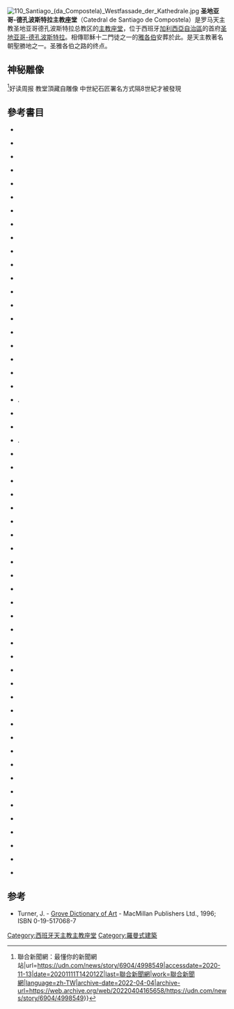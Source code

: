 {{citation style|time=2017-07-05T09:59:52+00:00}}
{{Infobox religious building
| building_name         = 聖地亞哥-德孔波斯特拉主教座堂
| infobox_width         =
| image                 = Catedral de Santiago de Compostela agosto 2018 (cropped).jpg
| caption               = 奥巴拉多罗广场的主教座堂西立面
| map_type              = Spain
| map_size              = 250
| map_caption           = 在西班牙的位置圖
| location              = 西班牙[[圣地亚哥-德孔波斯特拉|圣地亚哥-德孔波斯特拉]]
| geo                   = 
| latitude              = 42.880602
| longitude             = -8.544377
| religious_affiliation = [[天主教會|天主教會]]
| district              = [[天主教圣地亚哥-德孔波斯特拉总教区|天主教圣地亚哥-德孔波斯特拉总教区]]
| consecration_year     = 1128
| heritage_designation  = 1896, 1985
| leadership            = Monsignor Julián Barrio Barrio
| website               = [http://www.catedraldesantiago.es www.catedraldesantiago.es]
| architecture          = yes
| architect             = [[Fernando_de_Casas_Novoa|Fernando de Casas Novoa]]
| architecture_type     = [[主教座堂|主教座堂]]
| architecture_style    = [[羅曼式建築|羅曼式建築]]、[[哥德式建築|哥德式建築]]、[[巴洛克艺术|巴洛克]]
| facade_direction      = 西
| groundbreaking        = 1075
| year_completed        = 1211
| capacity              = 1,200
| length                = {{convert|100|m|ft}}
| width                 = {{convert|70|m|ft}}
| spire_quantity        = 2
|designation1=WHS
|designation1_offname=Santiago de Compostela (Old Town)
|designation1_date={{date|1985}}<ref>{{cite web |url=http://whc.unesco.org/en/list/347/ |title=Santiago de Compostela (Old Town) |publisher=Whc.unesco.org |date= |accessdate=2011-01-10 |archive-date=2016-11-10 |archive-url=https://web.archive.org/web/20161110031215/http://whc.unesco.org/en/list/347/ |dead-url=no }}</ref>
|designation1_criteria=i, ii, vi
|designation1_number=320bis
|designation2=Spanish Property of Cultural Interest
|designation2_offname= Catedral Igrexa Catedral Metropolitana
|designation2_date={{date|22-08-1896}}
|designation2_number= (R.I.) - 51 - 0000072 - 00000<ref>{{cite web|title=Catedral  Igrexa Catedral Metropolitana|url=http://www.mcu.es|work=Patrimonio Historico - Base de datos de bienes inmuebles|publisher=Ministerio de Cultura|accessdate=2011-01-09|language=es|archive-date=2019-01-06|archive-url=https://web.archive.org/web/20190106223603/http://www.mcu.es/|dead-url=no}}</ref>
|图片={\rtf1\ansi\ansicpg1252\cocoartf2576
\cocoatextscaling1\cocoaplatform1{\fonttbl\f0\fnil\fcharset134 PingFangSC-Regular;}
{\colortbl;\red255\green255\blue255;\red60\green60\blue67;}
{\*\expandedcolortbl;;\cssrgb\c23529\c23529\c26275\c60000;}
\deftab720
\pard\pardeftab720\partightenfactor0

\f0\fs28 \cf2 \expnd0\expndtw0\kerning0
\outl0\strokewidth0 \strokec2 \
<nowiki>}</nowiki>}}
[[File:110_Santiago_(da_Compostela)_Westfassade_der_Kathedrale.jpg|thumb]]
'''圣地亚哥-德孔波斯特拉主教座堂'''（Catedral de Santiago de Compostela）是罗马天主教圣地亚哥德孔波斯特拉总教区的[[主教座堂|主教座堂]]，位于西班牙[[加利西亞自治區|加利西亞自治區]]的首府[[圣地亚哥-德孔波斯特拉|圣地亚哥-德孔波斯特拉]]。相傳耶穌十二門徒之一的[[雅各_(西庇太的兒子)|雅各伯]]安葬於此。是天主教著名朝聖勝地之一。圣雅各伯之路的终点。 

==神秘雕像==

<ref>{{Cite web|title=好讀周報／教堂頂藏自雕像 中世紀石匠署名方式隔8世紀才被發現 {{!}} 聯合新聞網：最懂你的新聞網站|url=https://udn.com/news/story/6904/4998549|accessdate=2020-11-13|date=20201111T142012Z|last=聯合新聞網|work=聯合新聞網|language=zh-TW|archive-date=2022-04-04|archive-url=https://web.archive.org/web/20220404165658/https://udn.com/news/story/6904/4998549}}</ref>好读周报 教堂頂藏自雕像 中世紀石匠署名方式隔8世紀才被發現

==參考書目==
*{{Citation|last=Armesto|first=Victoria|year=1971|title=Galicia Feudal|publisher=Galaxia|language=es|pages=605|url=http://books.google.pt/books?id=LBGZ-m7FGJcC|accessdate=2013-11-27|archive-date=2014-10-30|archive-url=https://web.archive.org/web/20141030143638/http://books.google.pt/books?id=LBGZ-m7FGJcC|dead-url=no}}

*{{Citation|last=Barral Iglesias|first=Alejandro|year=1993|last2=Yzquierdo Perrín|first2=Ramón|title=Guía de la Catedral de Santiago|publisher=Edilesa|language=es|location=León|pages=138|isbn=9788480120333}}

*{{Citation|last=Belda Navarro|first=Cristóbal|year=1997|title=Los siglos del Barroco|location=Madrid|publisher=Akal|language=es|pages=384|isbn=9788446007357|url=http://books.google.pt/books?id=N5xcLr70YssC&pg=PA116|accessdate=2013-11-30|archive-date=2014-10-30|archive-url=https://web.archive.org/web/20141030144801/http://books.google.pt/books?id=N5xcLr70YssC&pg=PA116|dead-url=no}}

*{{Citation|last=Bendala Galán|first=Manuel|year=2003|title=Manual del arte español|publisher=Silex|location=Madrid|language=es|pages=1078|isbn=9788477370994|url=http://books.google.pt/books?id=z6a4q6rdaA0C&pg=PA542|accessdate=2013-11-30|archive-date=2014-10-30|archive-url=https://web.archive.org/web/20141030144043/http://books.google.pt/books?id=z6a4q6rdaA0C&pg=PA542|dead-url=no}}

*{{Citation|last=Bravo Lozano|first=Millán|year=1999|last2=Raurich|first2=Miguel|title=Camino de Santiago Inolvidable|publisher=Everest|language=es|isbn=9788424139056|accessdate=2013-11-27|ref=bloz}}

*{{Citation|last=Carbó Alonso|first=Félix|year=2009|title=El Pórtico de la Gloria: Misterio y sentido|publisher=Ediciones Encuentro|language=es|pages=168|isbn=9788499200057}}

*{{Citation|last=Carro Otero|first=Xosé|year=1997|title=Santiago de Compostela|publisher=Everest|language=es|edition=3ª|pages=78|isbn=9788424136253}}

*{{Citation|last=Castro Fernández|first=Belén María|title=Francisco Pons-Sorolla y Arnau, arquitecto-restaurador: sus intervenciones en Galicia (1945-1985)|publisher=Universidade de Santiago de Compostela|language=es|pages=880|url=http://books.google.pt/books?id=PHG5F7d_AF4C&pg=RA1-PA109&q=Corticela|accessdate=2013-12-06|archive-date=2014-10-30|archive-url=https://web.archive.org/web/20141030144611/http://books.google.pt/books?id=PHG5F7d_AF4C&pg=RA1-PA109&q=Corticela|dead-url=no}}

*{{Citation|last=Chamoso Lamas|first=Manuel|year=1961|title=Santiago de Compostela|publisher=Aries|language=es|pages=200|url=http://books.google.pt/books?id=4XDqAAAAMAAJ&q=%223%20de%20abril%22|accessdate=2013-11-27}}

*{{Citation|last=Chamoso Lamas|first=Manuel|year=1981|last2=Oronoz|last3=Taranilla de la Varga|first3=Carlos Javier|title=Catedrales de España|publisher=Everest|language=es|pages=444|isbn=9788424146733|url=http://books.google.pt/books?id=JN1gM8kmlQAC|accessdate=2013-12-06|ref=chamoronz|archive-date=2014-10-30|archive-url=https://web.archive.org/web/20141030144229/http://books.google.pt/books?id=JN1gM8kmlQAC|dead-url=no}}

*{{Citation|last=Chamoso Lamas|first=Manuel|year=1996|last2=González|first2=Victoriano|last3=Regal|first3=Bernardo|title=Rutas románicas en Galicia/1|publisher=Encuentro|language=es|pages=144|isbn=9788474904116|url=http://books.google.pt/books?id=wCdDJPwv7C4C|accessdate=2013-11-27|archive-date=2014-10-30|archive-url=https://web.archive.org/web/20141030143714/http://books.google.pt/books?id=wCdDJPwv7C4C|dead-url=no}}

*{{Citation|last=Conant|first=Kenneth John|year=1983|authorlink=Kenneth John Conant|title=Arquitectura románica da Catedral de Santiago de Compostela|publisher=Colexio Oficial de Arquitectos de Galicia|language=gl|location=Vigo|isbn=84-85665-07-4}}

*{{Citation|last=Contreras|first=Juan|year=1967|last2=López de Ayala Lozoya (marquês de)|title=Historia de España|publisher=Salvat|language=es|url=http://books.google.pt/books?id=eWJpAAAAMAAJ&q=%2221%20de%20abril%22|accessdate=2013-11-27|ref=contaya}}

*{{Citation|last=Del Arco y Garay|first=Ricardo|year=1954|chapter=XIII|title=Sepulcros de la Casa Real de Castilla|publisher=Instituto Jerónimo Zurita. Consejo Superior de Investigaciones Científicas|location=Madrid|language=es}}

*{{Citation|last=Elorza|first=Juan|year=1990|last2=Vaquero|first2=Lourdes|title=El Panteón real de las Huelgas de Burgos: los enterramientos de los reyes de León y de Castilla|chapter=|publisher=Junta de Castilla y León. Consejería de Cultura y Bienestar Social. Editorial Evergráficas|edition=2ª|language=es|pages=120|isbn=9788424199999|ref=elorz}}

*{{Citation|last=Fita|first=Fidel|year=1880|last2=Fernández-Guerra y Orbe|first2=Aureliano|title=Recuerdos de un viaje á Santiago de Galicia|language=es|url=http://books.google.pt/books?id=PjABAAAAQAAJ&q=%2221%20de%20abril%22|accessdate=2013-11-27|ref=fita}}

*{{Citation|last=Fletcher|first=Richard A.|year=1984|title=Saint James's catapult : the life and times of Diego Gelmírez of Santiago de Compostela|url=http://libro.uca.edu/sjc/sjc.htm|language=en|publisher=Clarendon Press|location=Oxford|pages=341|isbn=9780198225812|accessdate=2013-07-16|archive-date=2017-12-20|archive-url=https://web.archive.org/web/20171220032453/http://libro.uca.edu/sjc/sjc.htm|dead-url=no}}

*{{Citation|last=Flórez|first=Enrique|year=1765|last2=Risco|first2=Manuel|title=España Sagrada: Theatro Geographico-Historico De La Iglesia De España: Tomo XIX|publisher=Antonio Marín|language=es|pages=415|url=http://books.google.pt/books?id=2NI-AAAAcAAJ&pg=PA64|accessdate=2013-11-27|ref=florrisco|archive-date=2014-10-30|archive-url=https://web.archive.org/web/20141030143601/http://books.google.pt/books?id=2NI-AAAAcAAJ&pg=PA64|dead-url=no}}

*{{Citation|last=Fraguas Fraguas|first=Antonio|year=2004|title=Romerías y santuarios de Galicia|publisher=Galaxia|location=Vigo|language=es|pages=248|isbn=9788482887043|url=http://books.google.pt/books?id=1NOqQLR2cMMC&pg=PA19|accessdate=2013-11-27|ref=frag|archive-date=2014-10-30|archive-url=https://web.archive.org/web/20141030144318/http://books.google.pt/books?id=1NOqQLR2cMMC&pg=PA19|dead-url=no}}

*{{Citation|last=Franco Maside|first=R.|year=2005|last2=Pereira Menaut|first2=G.|title=Muerte Y Ritual Funerario en la Historia de Galicia|publisher=[[Universidade_de_Santiago_de_Compostela|Universidade de Santiago de Compostela]]|language=gl|journal=SEMATA. Ciencias Sociais e Humanidades|number=17|issn=1137-9669|pages=35–60|url=http://books.google.pt/books?id=9ptQQPM0g6oC&pg=PA46|accessdate=2013-11-27|ref=fmaside|archive-date=2014-10-30|archive-url=https://web.archive.org/web/20141030144050/http://books.google.pt/books?id=9ptQQPM0g6oC&pg=PA46|dead-url=no}}

*{{Citation|last=Fuertes Domínguez|first=Gregorio|year=1969|title=Guía de Santiago, sus monumentos, su arte|publisher=El Eco Franciscano|language=es}}.{{nowrap|Dep. legal C. 325-1969}}

*{{Citation|last=García Iglesias|first=Xosé Manuel|year=1990|title=A catedral de Santiago e o Barroco|publisher=Colexio Oficial de Arquitectos de Galicia|language=gl|location=Santiago de Compostela|pages=228|isbn=9788485665204}}

*{{Citation|last=García Iglesias|first=José Manuel|year=1993|title=A catedral de Santiago: A Idade Moderna|editor-last=Seoane Prieto|editor-first=José Raúl|publisher=Xuntanxa|language=gl|isbn=9788486614690|accessdate=2013-11-27}}

*{{Citation|last=Garrido Torres|first=Carlos|year=2000|title=Las Guías visuales de España: Galicia|publisher=El País|language=es}}.{{nowrap|Dep. legal B 18469}}

*{{Citation|last=Goikoetxea|first=Imanol|year=1993|title=Guía práctica para recorrer el camino de Santiago: a pie, en bicicleta, a caballo, en coche|publisher=Txertoa|location=|language=es|pages=235|isbn=9788471482808|url=http://books.google.pt/books?id=Q09FAQAAIAAJ|accessdate=2013-12-02|archive-date=2014-10-30|archive-url=https://web.archive.org/web/20141030144501/http://books.google.pt/books?id=Q09FAQAAIAAJ|dead-url=no}}

*{{Citation|last=Gómez-Moreno|first=Manuel|year=1934|authorlink=Manuel Gómez-Moreno|title=El arte románico español: esquema de un libro|publisher=Centro de Estudios Históricos|language=es|location=Madrid|page=173|url=http://books.google.pt/books?id=DKdGAAAAMAAJ&q=1103|accessdate=2013-07-31|archive-date=2014-10-30|archive-url=https://web.archive.org/web/20141030143640/http://books.google.pt/books?id=DKdGAAAAMAAJ&q=1103|dead-url=no}}

*{{Citation|last=Gómez Moreno|first=María Elena|year=1947|title=Mil Joyas del Arte Español, Piezas selectas, Monumentos magistrales: Tomo primero Antigüedad y Edad Media|publisher=Instituto Gallach|location=Barcelona|language=es}}

*{{Citation|last=González López|first=Emilio|year=1978|title=Grandeza e decadencia do reino de Galicia|publisher=Galaxia|language=gl|pages=437|isbn=9788471543035|url=http://books.google.pt/books?id=iM4x6g715gkC&pg=PA219|accessdate=2013-11-27|archive-date=2014-10-30|archive-url=https://web.archive.org/web/20141030143906/http://books.google.pt/books?id=iM4x6g715gkC&pg=PA219|dead-url=no}}

*{{Citation |last=Jiménez Gómez |first=Enrique |date=agosto de 2004 |title=In corpore et anima: el despertar de los órganos |journal=Música de órgano'04 |publisher=Glares gestión cultural |location=Santiago de Compostela |language=es |url=http://www.organfocus.com/features/events/FolletoOrganoSantiago102004.pdf |accessdate=2013-12-06 |archiveurl=https://web.archive.org/web/20130313043645/http://www.organfocus.com/features/events/FolletoOrganoSantiago102004.pdf |archivedate=2013-03-13 |format=PDF |ref=jimgom |deadurl=yes }}

*{{Citation|last=Lligadas|first=Josep|year=2005|title=El Libro de los santos|publisher=Centro De Pastoral Liturgic|language=es|pages=239|isbn=9788498050417|url=http://books.google.pt/books?id=qx42o3A-yqEC&pg=PT123|accessdate=2013-11-27|archive-date=2014-10-30|archive-url=https://web.archive.org/web/20141030144048/http://books.google.pt/books?id=qx42o3A-yqEC&pg=PT123|dead-url=no}}

*{{Citation|last=López Pereira|first=Xosé Eduardo|year=1993|title=Guía medieval do peregrino. Códice Calixtino, libro V|chapter=|publisher=Edicións Xerais de Galicia|edition=2ª|language=gl|pages=202|isbn=9788475077239}}

*{{Citation|last=Llorca Vives|first=Bernardino|year=1955|last2=García Villoslada|first2=Ricardo|last3=Montalbán|first3=Francisco Javier|title=Historia de la iglesia Católica en sus cuarto grandes edades: Edad antigua (1-681)|publisher=Editorial Católica|location=|language=es|url=http://books.google.pt/books?id=GccNAQAAIAAJ&q=Deus+Omnipotens|accessdate=2013-12-02|ref=higcat|archive-date=2014-10-30|archive-url=https://web.archive.org/web/20141030144535/http://books.google.pt/books?id=GccNAQAAIAAJ&q=Deus+Omnipotens|dead-url=no}}

*{{Citation|last=Navascués Palacio|first=Pedro|year=1997|last2=Sarthou Carreres|first2=Carlos|editor3-last=Chueca Goitia|editor3-first=Fernando|title=Catedrales de España|publisher=Banco Bilbao Vizcaya. Espasa Calpe|location=Madrid|language=es|oclc=249825366|pages=271|isbn=9788423976454|ref=navasc}}

*{{Citation|last=Núñez Rodríguez|first=Manuel|year=1999|title=Muerte coronada: el mito de los reyes en la catedral compostelana|publisher=Universidade de Santiago de Compostela|language=es|pages=143|isbn=9788481217520|url=http://books.google.pt/books?id=x7SJmXHv5-kC&q=%2221%20de%20abril%22|accessdate=2013-11-27}}

*{{Citation|last=Orlandis|first=José|year=1990|title=Algunas consideraciones en torno a los orígenes cristianos en España|chapter=Cristianismo y aculturación en tiempos del imperio romano|publisher=[[Universidade_de_Múrcia|Universidade de Múrcia]]|language=es|pages=63–71|url=http://revistas.um.es/ayc/article/download/61261/59021|accessdate=2013-11-27|format=PDF|archive-date=2016-03-04|archive-url=https://web.archive.org/web/20160304023541/http://revistas.um.es/ayc/article/download/61261/59021|dead-url=no}}

*{{Citation|last=Otero Pedrayo|first=Ramón|year=1965|title=Guía de Galicia|edition=4ª|publisher=Galaxia|language=es|pages=351 e seguintes|url=http://books.google.pt/books?id=PRDX_fe4bmEC&pg=PA351|accessdate=2013-11-27|archive-date=2014-10-30|archive-url=https://web.archive.org/web/20141030143828/http://books.google.pt/books?id=PRDX_fe4bmEC&pg=PA351|dead-url=no}}

*{{Citation|last=Portela Silva|first=Ermelindo|year=2003|title=Historia de la ciudad de Santiago de Compostela|publisher=Universidad de Santiago de Compostela|language=es|pages=644|isbn=9788497501378|url=http://books.google.pt/books?id=-e9_EDt4aVMC|accessdate=2013-11-27|archive-date=2014-10-30|archive-url=https://web.archive.org/web/20141030144711/http://books.google.pt/books?id=-e9_EDt4aVMC|dead-url=no}}

*{{Citation|last=Sanmartín|first=Juan R.|year=1984|title=O Botafumeiro: Parametric pumping in the Middle Ages|journal=American Journal of Physics|publisher=American Association of Physics Teachers|language=en|volume=10|number=52|doi=10.1119/1.13798|pages=937-945}}

*{{Citation|last=Vaqueiro|first=Vítor|year=1998|title=Guía da Galiza máxica, mítica e lendaria|publisher=Galaxia|language=gl|pages=544|isbn=9788482882055|url=http://books.google.pt/books?id=8ZmpCkbzZQkC&pg=PA448|accessdate=2013-11-27|archive-date=2014-10-30|archive-url=https://web.archive.org/web/20141030143826/http://books.google.pt/books?id=8ZmpCkbzZQkC&pg=PA448|dead-url=no}}

*{{Citation|last=Vázquez Castro|first=Julio|year=1998|title=La Berenguela y la Torre del Reloj de la Catedral de Santiago|publisher=Universidade de Santiago de Compostela|language=es|journal=Semata, Ciencias Socias e Humanidades|number=10|issn=1137-9669|pages=111–148|url=http://books.google.pt/books?id=FZzIDv0VfKEC&pg=PA111|accessdate=2013-12-02|archive-date=2014-10-30|archive-url=https://web.archive.org/web/20141030144845/http://books.google.pt/books?id=FZzIDv0VfKEC&pg=PA111|dead-url=no}}

*{{Citation|last=Vázquez Varela|first=José Manuel|year=1996|last2=Yzquierdo Perrín|first2=R.|last3=García Iglesias|first3=Castro, J. M.|title=100 obras mestras da arte galega|publisher=Nigra Arte|language=gl|authorlink=|pages=212|isbn=9788487709500|ref=vasqy}}

*{{Citation|last=Vila|first=María Dolores|title=Vega y Verdugo y la introducción del Barroco|publisher=Junta de Castilla y León|language=es|journal=Artehistoria Revista Digital|issn=1887-4398|url=http://www.artehistoria.jcyl.es/v2/contextos/8019.htm|accessdate=2013-12-02|ref=|deadurl=yes|archiveurl=https://web.archive.org/web/20131203003650/http://www.artehistoria.jcyl.es/v2/contextos/8019.htm|archivedate=2013-12-03}}

*{{Citation|last=Vila Jato|first=Dolores|year=2000|last2=Díaz|first2=Jaime|title=Catedral de Santiago de Compostela|chapter=2000|publisher=Everest|language=es|pages=64|isbn=978-8424136222|ref=vjato}}

*{{Citation|last=Villa-Amil y Castro|first=José|year=1866|title=Descripción histórico-artístico-arqueológica de la catedral de Santiago|publisher=Soto Freire|location=[[Lugo_(Galiza)|Lugo]]|language=es|pages=183|url=http://books.google.pt/books?id=MmBBAAAAcAAJ&pg=PA124|accessdate=2013-11-27|ref=vamil|archive-date=2014-10-30|archive-url=https://web.archive.org/web/20141030144345/http://books.google.pt/books?id=MmBBAAAAcAAJ&pg=PA124|dead-url=no}}

*{{Citation|last=Villanueva|first=Jesús|year=2010|title=Santiago de Compostela. La ciudad del Apóstol|language=es|journal=Historia National Geographic|number=79|issn=1696-7755D|pages=64–78}}

*{{Citation|last=Villaverde Solar|first=María Dolores|year=2008|title=La representación de la muerte en Galicia durante el siglo XVI|journal=Cuadernos de Estudios Gallegos|volume=LV|number=121|issn=0210-847X|pages=235–262|url=http://estudiosgallegos.revistas.csic.es/index.php/estudiosgallegos/article/download/45/45|accessdate=2013-12-04|format=PDF|archive-date=2012-06-29|archive-url=https://web.archive.org/web/20120629000820/http://estudiosgallegos.revistas.csic.es/index.php/estudiosgallegos/article/download/45/45|dead-url=no}}

*{{Citation |last=Yzquierdo Peiró |first=Ramón |title=Tapices de Goya |publisher=BBVA. Museu da Catedral de Santiago de Compostela |language=es |url=http://www.catedraldesantiago.es/museo/Folleto.pdf |archiveurl=https://web.archive.org/web/20120412174651/http://www.catedraldesantiago.es/museo/Folleto.pdf |archivedate=2012-04-12 |format=PDF |ref=ypeirox |deadurl=yes |accessdate=2014-10-30 }}

*{{Citation|last=Yzquierdo Peiró|first=Ramón|year=1994|editor-last=García Guinea|editor-first=Miguel Angel|publication-date=1998|chapter=Escenas de juglaría en el románico de Galicia|title=Vida cotidiana en la España medieval: actas del VI Curso de Cultura Medieval, celebrado en Aguilar de Campóo (Palencia) del 26 al 30 de septiembre de 1994|publisher=Santa María la Real|language=es|pages=525|isbn=9788486547462|url=http://books.google.pt/books?id=i5fKtgOppCEC&pg=PA132|accessdate=2013-11-30|ref=yz94|archive-date=2014-10-30|archive-url=https://web.archive.org/web/20141030144343/http://books.google.pt/books?id=i5fKtgOppCEC&pg=PA132|dead-url=no}}

*{{Citation|last=Yzquierdo Peiró|first=Ramón|year=2010|title=El Maestro Mateo y el Pórtico de la Gloria en la Catedral de Santiago|publisher=Edilesa|language=es|pages=167|isbn=9788480127165}}

*{{Citation|last=Yzquierdo Peiró|first=Ramón|year=2011|title=Museo Catedral de Santiago|publisher=Cabildo de la Catedral de Santiago|language=es|pages=153|isbn=9788493906122}}

*{{Citation|last=Yzquierdo Perrín|first=Ramón|year=2003|title=Los Caminos a Compostela: El arte de la peregrinación|publisher=Encuentro|language=es|pages=352|isbn=9788474906936|url=http://books.google.pt/books?id=_md4kS5xdEwC&pg=PA19|accessdate=2013-12-02|archive-date=2014-10-30|archive-url=https://web.archive.org/web/20141030143600/http://books.google.pt/books?id=_md4kS5xdEwC&pg=PA19|dead-url=no}}

*{{Citation|last=VVAA|year=1950|title=Cuadernos de estudios gallegos, Volume 5, Parte 15; Volume 6, Parte 201951|publisher=Instituto Padre Sarmiento de Estudios Gallegos|language=es|url=http://books.google.pt/books?id=45tCAAAAYAAJ&q=%223%20de%20abril%22|accessdate=2013-11-27|ref=estgal50}}

*{{Citation|last=VVAA|year=1983|title=Exploraciones arqueológicas en torno al sepulcro del Apóstol Santiago|publisher=Cabildo de la Catedral|location=Santiago de Compostela|language=es|ref=exparq83}}

*{{Citation|last=VVAA|year=1995|title=Gallaecia Fvlget: (1495-1995) : cinco séculos de historia universitaria|publisher=Universidade de Santiago de Compostela|language=es|pages=631|isbn=9788481213041|url=http://books.google.pt/books?id=A_e90mnTYugC&pg=PA60&q=porta%20dos%20abades|accessdate=2013-12-01|ref=fvlget|archive-date=2014-10-30|archive-url=https://web.archive.org/web/20141030144254/http://books.google.pt/books?id=A_e90mnTYugC&pg=PA60&q=porta%20dos%20abades|dead-url=no}}

*{{Citation|last=VVAA|year=2000|title=A catedral de Santiago de Compostela|last2=Carreiro|first2=Pepe (desenhos)|publisher=Promocións Culturais Galegas; A Nosa Terra|language=gl|location=Vigo|isbn=84-95350-18-1}}

*{{Citation |last=VVAA |date=março de 2011 |title=800º aniversario de la consagración de la Catedral de Santiago |language=es |authorlink= |journal=Boletín Oficial del Arzobispado de Santiago |number=3662 |url=http://www.archicompostela.org/web/publicaciones/boas2011/Boletmn%20Marzo%202011.pdf |archiveurl=https://web.archive.org/web/20110906212033/http://www.archicompostela.org/web/publicaciones/boas2011/Boletmn%20Marzo%202011.pdf |archivedate=2011-09-06 |ref=bolarz |deadurl=yes |accessdate=2014-10-30 }}

==参考==
{{reflist}}
* Turner, J. - [[Grove_Dictionary_of_Art|Grove Dictionary of Art]] - MacMillan Publishers Ltd., 1996; ISBN 0-19-517068-7

{{Authority control}}
{{DEFAULTSORT:Cathedral Of Santiago De Compostela}}
[[Category:西班牙天主教主教座堂|Category:西班牙天主教主教座堂]]
[[Category:羅曼式建築|Category:羅曼式建築]]